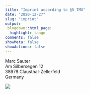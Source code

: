 ```yaml
---
title: "Imprint according to §5 TMG"
date: "2020-12-27"
slug: "imprint"
output:
 blogdown::html_page:
  highlight: tango
comments: false
showMeta: false
showActions: false
---
```

Marc Sauter<br>
Am Silbersegen 12<br> 
38678 Clausthal-Zellerfeld<br>
Germany<br>

![](/img/imprint.png)

